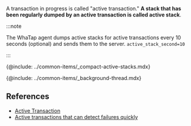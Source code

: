 A transaction in progress is called "active transaction." **A stack that has been regularly dumped by an active transaction is called active stack**.

:::note

The WhaTap agent dumps active stacks for active transactions every 10 seconds (optional) and sends them to the server. `active_stack_second=10`

:::

{@include: ../common-items/_compact-active-stacks.mdx} 

{@include: ../common-items/_background-thread.mdx} 

## References

- [Active Transaction](https://brunch.co.kr/@leedongins/152)  
- [Active transactions that can detect failures quickly](https://brunch.co.kr/@leedongins/31)
